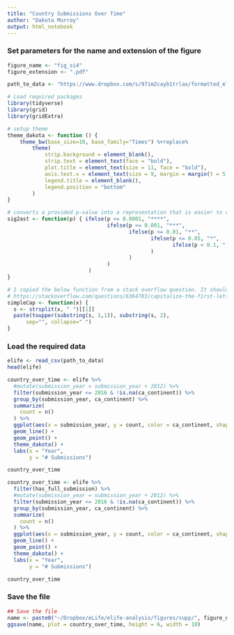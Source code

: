 ```yaml
---
title: "Country Submissions Over Time"
author: "Dakota Murray"
output: html_notebook
---
```


### Set parameters for the name and extension of the figure
```r
figure_name <- "fig_si4"
figure_extension <- ".pdf"

path_to_data <- "https://www.dropbox.com/s/97im2cayb1trlax/formatted_elife.csv?dl=1"
```



```r
# Load required packages
library(tidyverse)
library(grid)
library(gridExtra)

# setup theme
theme_dakota <- function () { 
    theme_bw(base_size=10, base_family="Times") %+replace% 
        theme(
            strip.background = element_blank(),
            strip.text = element_text(face = "bold"),
            plot.title = element_text(size = 11, face = "bold"),
            axis.text.x = element_text(size = 9, margin = margin(t = 5, b = 5)),
            legend.title = element_blank(),
            legend.position = "bottom"
        )
}

# converts a provided p-value into a representation that is easier to visualize
sig2ast <- function(p) { ifelse(p <= 0.0001, "****", 
                                ifelse(p <= 0.001, "***", 
                                       ifelse(p <= 0.01, "**", 
                                              ifelse(p <= 0.05, "*", 
                                                     ifelse(p < 0.1, ".", "ns")
                                              )
                                       )
                                )
                          )
}

# I copied the below function from a stack overflow question. It should capitalize the first letter of each work in a string
# https://stackoverflow.com/questions/6364783/capitalize-the-first-letter-of-both-words-in-a-two-word-string
simpleCap <- function(x) {
  s <- strsplit(x, " ")[[1]]
  paste(toupper(substring(s, 1,1)), substring(s, 2),
      sep="", collapse=" ")
}
```

### Load the required data
```r
elife <- read_csv(path_to_data)
head(elife)
```


```r
country_over_time <- elife %>%
  #mutate(submission_year = submission_year + 2012) %>%
  filter(submission_year <= 2016 & !is.na(ca_continent)) %>%
  group_by(submission_year, ca_continent) %>%
  summarize(
    count = n()
  ) %>%
  ggplot(aes(x = submission_year, y = count, color = ca_continent, shape = ca_continent)) +
  geom_line() +
  geom_point() +
  theme_dakota() +
  labs(x = "Year",
       y = "# Submissions")

country_over_time
```


```r
country_over_time <- elife %>%
  filter(has_full_submission) %>%
  #mutate(submission_year = submission_year + 2012) %>%
  filter(submission_year <= 2016 & !is.na(ca_continent)) %>%
  group_by(submission_year, ca_continent) %>%
  summarize(
    count = n()
  ) %>%
  ggplot(aes(x = submission_year, y = count, color = ca_continent, shape = ca_continent)) +
  geom_line() +
  geom_point() +
  theme_dakota() +
  labs(x = "Year",
       y = "# Submissions")

country_over_time
```



### Save the file
```r
## Save the file
name <- paste0("~/Dropbox/eLife/elife-analysis/figures/supp/", figure_name, figure_extension)
ggsave(name, plot = country_over_time, height = 6, width = 10)
```